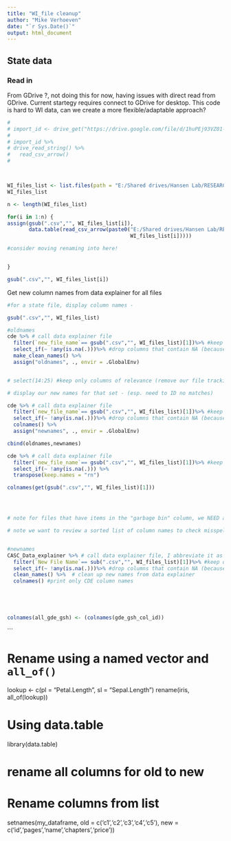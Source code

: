 ```yaml
---
title: "WI_file cleanup"
author: "Mike Verhoeven"
date: "`r Sys.Date()`"
output: html_document
---
```



## State data
### Read in
From GDrive ?, not doing this for now, having issues with direct read from 
GDrive. Current startegy requires connect to GDrive for desktop. This code
is hard to WI data, can we create a more flexible/adaptable approach?

  ```r
# 
# import_id <- drive_get("https://drive.google.com/file/d/1huPEj93VZ01-q4YGcIVvHBR2YhbGMPUu/view?usp=share_link")
# 
# import_id %>% 
# drive_read_string() %>%
#   read_csv_arrow()
# 



WI_files_list <- list.files(path = "E:/Shared drives/Hansen Lab/RESEARCH PROJECTS/Fish Survey Data/WI_Data/WI_raw_disaggregated_data", pattern = ".+\\.csv") #grabs only.csv files
WI_files_list

n <- length(WI_files_list)

for(i in 1:n) {
  assign(gsub(".csv","", WI_files_list[i]),
         data.table(read_csv_arrow(paste0("E:/Shared drives/Hansen Lab/RESEARCH PROJECTS/Fish Survey Data/WI_Data/WI_raw_disaggregated_data/",
                                          WI_files_list[i]))))
  
  #consider moving renaming into here!
  
  
}  

gsub(".csv","", WI_files_list[i])


```



Get new column names from data explainer for all files
```r
#for a state file, display column names - 

gsub(".csv","", WI_files_list)

#oldnames
cde %>% # call data explainer file
  filter(`new_file_name`== gsub(".csv","", WI_files_list)[1])%>% #keep only the row relevant to this file
  select_if(~ !any(is.na(.)))%>% #drop columns that contain NA (because that means df doesn't contain that info)
  make_clean_names() %>% 
  assign("oldnames", ., envir = .GlobalEnv)


# select(14:25) #keep only columns of relevance (remove our file tracking and urls)

# display our new names for that set - (esp. need to ID no matches)

cde %>% # call data explainer file
  filter(`new_file_name`== gsub(".csv","", WI_files_list)[1])%>% #keep only the row relevant to this file
  select_if(~ !any(is.na(.)))%>% #drop columns that contain NA (because that means df doesn't contain that info)
  colnames() %>% 
  assign("newnames", ., envir = .GlobalEnv)

cbind(oldnames,newnames)

cde %>% # call data explainer file
  filter(`new_file_name`== gsub(".csv","", WI_files_list)[1])%>% #keep only the row relevant to this file
  select_if(~ !any(is.na(.))) %>% 
  transpose(keep.names = "rn")

colnames(get(gsub(".csv","", WI_files_list)[1]))




# note for files that have items in the "garbage bin" column, we NEED a different process where we remove garbage columns after 'filter' but before dropping na columns

# note we want to review a sorted list of column names to check misspelling etc. 


#newnames
CASC_Data_explainer %>% # call data explainer file, I abbreviate it as CDE
  filter(`New File Name`== sub(".csv","", WI_files_list)[1])%>% #keep only the row relevant to this file
  select_if(~ !any(is.na(.)))%>% #drop columns that contain NA (because that means df doesn't contain that info)
  clean_names() %>%  # clean up new names from data explainer
  colnames() #print only CDE column names





colnames(all_gde_gsh) <- (colnames(gde_gsh_col_id))
```


```

# Rename using a named vector and `all_of()`
lookup <- c(pl = "Petal.Length", sl = "Sepal.Length")
rename(iris, all_of(lookup))


# Using data.table
library(data.table)

# rename all columns for old to new
# Rename columns from list
setnames(my_dataframe, old = c('c1','c2','c3','c4','c5'), 
         new = c('id','pages','name','chapters','price'))

